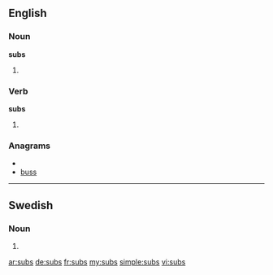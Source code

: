 ==English==

===Noun===
'''subs'''

# {{plural of|sub}}

===Verb===
'''subs'''

# {{third-person singular of|sub}}

===Anagrams===
* {{alphagram|bssu}}
* [[buss#English|buss]]

----

==Swedish==

===Noun===
{{infl|sv|noun form}}

# {{sv-noun-form-indef-gen|sub}}

[[ar:subs]]
[[de:subs]]
[[fr:subs]]
[[my:subs]]
[[simple:subs]]
[[vi:subs]]